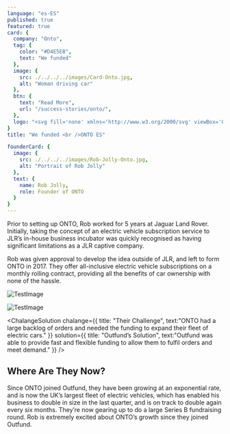 ```yaml
---
language: "es-ES"
published: true
featured: true
card: {
  company: "Onto",
  tag: {
    color: "#D4E5EB",
    text: "We funded"
  },
  image: {
    src: ./../../../images/Card-Onto.jpg,
    alt: "Woman driving car"
  },
  btn: {
    text: "Read More",
    url: "/success-stories/onto/",
  },
  logo: "<svg fill='none' xmlns='http://www.w3.org/2000/svg' viewBox='0 0 98 24'><path d='M26.352.646v22.396h6.755v-9.805l14.478 10.756V1.597h-6.757v9.608L26.352.646Z' fill='#fff'/><path fill-rule='evenodd' clip-rule='evenodd' d='M72.77 12.32c0-6.27 5.278-11.08 12.264-11.08 6.985 0 12.263 4.81 12.263 11.08 0 6.27-5.278 11.08-12.263 11.08-6.986 0-12.265-4.81-12.265-11.08Zm6.952-.001a5.311 5.311 0 1 0 10.623 0 5.31 5.31 0 0 0-5.311-5.312 5.31 5.31 0 0 0-5.312 5.312Z' fill='#fff'/><path d='M49.754 1.598h22.75V7.76h-7.898v15.281h-6.954V7.761h-7.898V1.598Z' fill='#fff'/><path fill-rule='evenodd' clip-rule='evenodd' d='M0 12.32C0 6.05 5.28 1.24 12.264 1.24c6.985 0 12.265 4.81 12.265 11.08 0 6.27-5.28 11.08-12.265 11.08S0 18.59 0 12.32Zm6.953-.001a5.311 5.311 0 1 0 10.623 0 5.31 5.31 0 0 0-5.312-5.312 5.31 5.31 0 0 0-5.311 5.312Z' fill='#fff'/></svg>"
}
title: "We funded <br />ONTO ES"

founderCard: {
  image: {
    src: ./../../../images/Rob-Jolly-Onto.jpg,
    alt: "Portrait of Rob Jolly"
  },
  text: {
    name: Rob Jolly,
    role: Founder of ONTO
  }
}
---
```


<Text>

Prior to setting up ONTO, Rob worked for 5 years at Jaguar Land Rover. Initially, taking the concept of an electric vehicle subscription service to JLR’s in-house business incubator was quickly recognised as having significant limitations as a JLR captive company.

Rob was given approval to develop the idea outside of JLR, and left to form ONTO in 2017. They offer all-inclusive electric vehicle subscriptions on a monthly rolling contract, providing all the benefits of car ownership with none of the hassle.

</Text>

<PhotoStrip>

![TestImage](./../../../images/sucess-stories/onto/phone.jpg)

![TestImage](./../../../images/sucess-stories/onto/onto-customers.jpg)

</PhotoStrip>

<ChalangeSolution 
  chalange={{
    title: "Their Challenge", 
    text:"ONTO had a large backlog of orders and needed the funding to expand their fleet of electric cars."
  }}
  solution={{
    title: "Outfund’s Solution", 
    text:"Outfund was able to provide fast and flexible funding to allow them to fulfil orders and meet demand."
  }}
/>

<Quote text="We have doubled in size in the last quarter and are due to double in size again this quarter!" by="Rob Jolly" role="Founder of ONTO" />

## Where Are They Now?
Since ONTO joined Outfund, they have been growing at an exponential rate, and is now the UK’s largest fleet of electric vehicles, which has enabled his business to double in size in the last quarter, and is on track to double again every six months. They’re now gearing up to do a large Series B fundraising round. Rob is extremely excited about ONTO’s growth since they joined Outfund.

